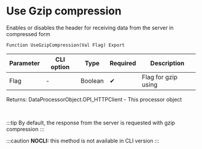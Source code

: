 ﻿---
sidebar_position: 2
description:  Enables or disables the header for receiving data from the server in compressed formСтраницы
keywords: [1C, 1С, 1С:Enterprise, 1С:Enterprise 8.3, API, Integration, Services, Exchange, OneScript, CLI, HTTP-client]
---


# Use Gzip compression 
 Enables or disables the header for receiving data from the server in compressed form



`Function UseGzipCompression(Val Flag) Export`

  | Parameter | CLI option | Type | Required | Description |
  |-|-|-|-|-|
  | Flag | - | Boolean | &#x2714; | Flag for gzip using |

  
  Returns:  DataProcessorObject.OPI_HTTPClient - This processor object

<br/>

:::tip
By default, the response from the server is requested with gzip compression
:::

:::caution
**NOCLI:** this method is not available in CLI version
:::
<br/>



```bsl title="1C:Enterprise/OneScript code example"

```
 





